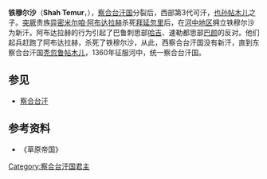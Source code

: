 '''铁穆尔沙'''（'''Shah Temur'''，{{bd||？|1358年|catIdx=T}}），[[察合台汗国|察合台汗国]]分裂后，西部第3代可汗，[[也孙帖木儿|也孙帖木儿]]之子。[[突厥|突厥]]贵族[[埃米尔|异密]][[米尔咱·阿布达拉赫|米尔咱·阿布达拉赫]]杀死[[拜延忽里|拜延忽里]]后，在[[河中地区|河中地区]]拥立铁穆尔沙为新汗。阿布达拉赫的行为引起了巴鲁刺思部[[哈吉|哈吉]]、速勒都思部[[巴颜|巴颜]]的反对。他们起兵赶跑了阿布达拉赫，杀死了铁穆尔沙，从此，西察合台汗国没有新汗，直到东察合台汗国[[秃忽鲁帖木儿|秃忽鲁帖木儿]]，1360年征服河中，统一察合台汗国。
==参见==
*[[察合台汗|察合台汗]]

{{start box}}
{{s-before|[[拜延忽里|拜延忽里]]}}
{{s-title|[[察合台汗|西察合台汗国君主]]|1358年}}
{{s-after|[[秃忽鲁帖木儿|秃忽鲁帖木儿]]}}
{{end box}}

==参考资料==
*《草原帝国》

[[Category:察合台汗国君主|Category:察合台汗国君主]]